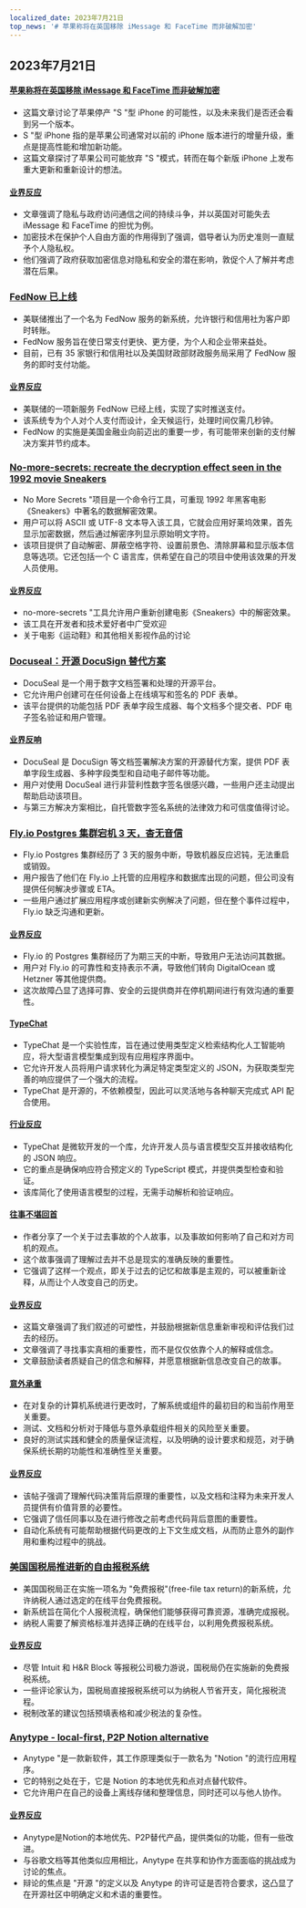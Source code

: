 ```yaml
---
localized_date: 2023年7月21日
top_news: '# 苹果称将在英国移除 iMessage 和 FaceTime 而非破解加密'
---
```


## 2023年7月21日

#### [苹果称将在英国移除 iMessage 和 FaceTime 而非破解加密](https://9to5mac.com/2023/07/20/apple-imessage-facetime-remove-security-law/)

- 这篇文章讨论了苹果停产 "S "型 iPhone 的可能性，以及未来我们是否还会看到另一个版本。
- S "型 iPhone 指的是苹果公司通常对以前的 iPhone 版本进行的增量升级，重点是提高性能和增加新功能。
- 这篇文章探讨了苹果公司可能放弃 "S "模式，转而在每个新版 iPhone 上发布重大更新和重新设计的想法。

#### [业界反应](http://news.ycombinator.com/item?id=36800297)

- 文章强调了隐私与政府访问通信之间的持续斗争，并以英国对可能失去 iMessage 和 FaceTime 的担忧为例。
- 加密技术在保护个人自由方面的作用得到了强调，倡导者认为历史准则一直赋予个人隐私权。
- 他们强调了政府获取加密信息对隐私和安全的潜在影响，敦促个人了解并考虑潜在后果。

### [FedNow 已上线](https://www.federalreserve.gov/newsevents/pressreleases/other20230720a.htm)

- 美联储推出了一个名为 FedNow 服务的新系统，允许银行和信用社为客户即时转账。
- FedNow 服务旨在使日常支付更快、更方便，为个人和企业带来益处。
- 目前，已有 35 家银行和信用社以及美国财政部财政服务局采用了 FedNow 服务的即时支付功能。

#### [业界反应](http://news.ycombinator.com/item?id=36801491)

- 美联储的一项新服务 FedNow 已经上线，实现了实时推送支付。
- 该系统专为个人对个人支付而设计，全天候运行，处理时间仅需几秒钟。
- FedNow 的实施是美国金融业向前迈出的重要一步，有可能带来创新的支付解决方案并节约成本。

### [No-more-secrets: recreate the decryption effect seen in the 1992 movie Sneakers](https://github.com/bartobri/no-more-secrets)

- No More Secrets "项目是一个命令行工具，可重现 1992 年黑客电影《Sneakers》中著名的数据解密效果。
- 用户可以将 ASCII 或 UTF-8 文本导入该工具，它就会应用好莱坞效果，首先显示加密数据，然后通过解密序列显示原始明文字符。
- 该项目提供了自动解密、屏蔽空格字符、设置前景色、清除屏幕和显示版本信息等选项。它还包括一个 C 语言库，供希望在自己的项目中使用该效果的开发人员使用。

#### [业界反应](http://news.ycombinator.com/item?id=36799776)

- no-more-secrets "工具允许用户重新创建电影《Sneakers》中的解密效果。
- 该工具在开发者和技术爱好者中广受欢迎
- 关于电影《运动鞋》和其他相关影视作品的讨论

### [Docuseal：开源 DocuSign 替代方案](https://github.com/docusealco/docuseal)

- DocuSeal 是一个用于数字文档签署和处理的开源平台。
- 它允许用户创建可在任何设备上在线填写和签名的 PDF 表单。
- 该平台提供的功能包括 PDF 表单字段生成器、每个文档多个提交者、PDF 电子签名验证和用户管理。

#### [业界反响](http://news.ycombinator.com/item?id=36798593)

- DocuSeal 是 DocuSign 等文档签署解决方案的开源替代方案，提供 PDF 表单字段生成器、多种字段类型和自动电子邮件等功能。
- 用户对使用 DocuSeal 进行非营利性数字签名很感兴趣，一些用户还主动提出帮助启动该项目。
- 与第三方解决方案相比，自托管数字签名系统的法律效力和可信度值得讨论。

### [Fly.io Postgres 集群宕机 3 天，杳无音信](https://webcache.googleusercontent.com/search?q=cache:2T9NpG8thZgJ:https://community.fly.io/t/service-interruption-cant-destroy-machine-deploy-or-restart/14227&cd=9&hl=en&ct=clnk&gl=au)

- Fly.io Postgres 集群经历了 3 天的服务中断，导致机器反应迟钝，无法重启或销毁。
- 用户报告了他们在 Fly.io 上托管的应用程序和数据库出现的问题，但公司没有提供任何解决步骤或 ETA。
- 一些用户通过扩展应用程序或创建新实例解决了问题，但在整个事件过程中，Fly.io 缺乏沟通和更新。

#### [业界反应](http://news.ycombinator.com/item?id=36808296)

- Fly.io 的 Postgres 集群经历了为期三天的中断，导致用户无法访问其数据。
- 用户对 Fly.io 的可靠性和支持表示不满，导致他们转向 DigitalOcean 或 Hetzner 等其他提供商。
- 这次故障凸显了选择可靠、安全的云提供商并在停机期间进行有效沟通的重要性。

#### [TypeChat](https://microsoft.github.io/TypeChat/blog/introducing-typechat/)

- TypeChat 是一个实验性库，旨在通过使用类型定义检索结构化人工智能响应，将大型语言模型集成到现有应用程序界面中。
- 它允许开发人员将用户请求转化为满足特定类型定义的 JSON，为获取类型完善的响应提供了一个强大的流程。
- TypeChat 是开源的，不依赖模型，因此可以灵活地与各种聊天完成式 API 配合使用。

#### [行业反应](http://news.ycombinator.com/item?id=36803124)

- TypeChat 是微软开发的一个库，允许开发人员与语言模型交互并接收结构化的 JSON 响应。
- 它的重点是确保响应符合预定义的 TypeScript 模式，并提供类型检查和验证。
- 该库简化了使用语言模型的过程，无需手动解析和验证响应。

#### [往事不堪回首](https://sive.rs/pnt)

- 作者分享了一个关于过去事故的个人故事，以及事故如何影响了自己和对方司机的观点。
- 这个故事强调了理解过去并不总是现实的准确反映的重要性。
- 它强调了这样一个观点，即关于过去的记忆和故事是主观的，可以被重新诠释，从而让个人改变自己的历史。

#### [业界反应](http://news.ycombinator.com/item?id=36798854)

- 这篇文章强调了我们叙述的可塑性，并鼓励根据新信息重新审视和评估我们过去的经历。
- 文章强调了寻找事实真相的重要性，而不是仅仅依靠个人的解释或信念。
- 文章鼓励读者质疑自己的信念和解释，并愿意根据新信息改变自己的故事。

#### [意外承重](https://www.jefftk.com/p/accidentally-load-bearing)

- 在对复杂的计算机系统进行更改时，了解系统或组件的最初目的和当前作用至关重要。
- 测试、文档和分析对于降低与意外承载组件相关的风险至关重要。
- 良好的测试实践和健全的质量保证流程，以及明确的设计要求和规范，对于确保系统长期的功能性和准确性至关重要。

#### [业界反应](http://news.ycombinator.com/item?id=36800151)

- 该帖子强调了理解代码决策背后原理的重要性，以及文档和注释为未来开发人员提供有价值背景的必要性。
- 它强调了信任同事以及在进行修改之前考虑代码背后意图的重要性。
- 自动化系统有可能帮助根据代码更改的上下文生成文档，从而防止意外的副作用和重构过程中的挑战。

### [美国国税局推进新的自由报税系统](https://www.pbs.org/newshour/politics/irs-moves-forward-with-a-new-free-file-tax-return-system-that-has-both-supporters-and-critics-mobilizing)

- 美国国税局正在实施一项名为 "免费报税"(free-file tax return)的新系统，允许纳税人通过选定的在线平台免费报税。
- 新系统旨在简化个人报税流程，确保他们能够获得可靠资源，准确完成报税。
- 纳税人需要了解资格标准并选择正确的在线平台，以利用免费报税系统。

#### [业界反应](http://news.ycombinator.com/item?id=36804710)

- 尽管 Intuit 和 H&R Block 等报税公司极力游说，国税局仍在实施新的免费报税系统。
- 一些评论家认为，国税局直接报税系统可以为纳税人节省开支，简化报税流程。
- 税制改革的建议包括预填表格和减少税法的复杂性。

### [Anytype - local-first, P2P Notion alternative](https://anytype.io/?hn)

- Anytype "是一款新软件，其工作原理类似于一款名为 "Notion "的流行应用程序。
- 它的特别之处在于，它是 Notion 的本地优先和点对点替代软件。
- 它允许用户在自己的设备上离线存储和整理信息，同时还可以与他人协作。

#### [业界反应](http://news.ycombinator.com/item?id=36799548)

- Anytype是Notion的本地优先、P2P替代产品，提供类似的功能，但有一些改进。
- 与谷歌文档等其他类似应用相比，Anytype 在共享和协作方面面临的挑战成为讨论的焦点。
- 辩论的焦点是 "开源 "的定义以及 Anytype 的许可证是否符合要求，这凸显了在开源社区中明确定义和术语的重要性。
